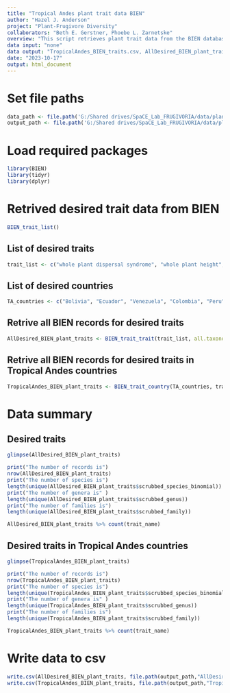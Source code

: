 ```yaml
---
title: "Tropical Andes plant trait data BIEN"
author: "Hazel J. Anderson"
project: "Plant-Frugivore Diversity"
collaborators: "Beth E. Gerstner, Phoebe L. Zarnetske"
overview: "This script retrieves plant trait data from the BIEN database for Tropical Andean countries."
data input: "none"
data output: "TropicalAndes_BIEN_traits.csv, AllDesired_BIEN_plant_traits.csv"
date: "2023-10-17"
output: html_document
---
```


# Set file paths
```r
data_path <- file.path('G:/Shared drives/SpaCE_Lab_FRUGIVORIA/data/plants/L0')
output_path <- file.path('G:/Shared drives/SpaCE_Lab_FRUGIVORIA/data/plants/L0')
```

# Load required packages
```r
library(BIEN)
library(tidyr)
library(dplyr)
```

# Retrived desired trait data from BIEN

```r
BIEN_trait_list()
```


## List of desired traits
```r
trait_list <- c("whole plant dispersal syndrome", "whole plant height", "maximum whole plant longevity", "maximum whole plant height", "minimum whole plant height", "longest whole plant longevity", "fruit type", "maximum fruit length", "minimum fruit length", "seed mass", "whole plant growth form", "whole plant growth form diversity")
```

## List of desired countries
```r
TA_countries <- c("Bolivia", "Ecuador", "Venezuela", "Colombia", "Peru")
```

## Retrive all BIEN records for desired traits
```r
AllDesired_BIEN_plant_traits <- BIEN_trait_trait(trait_list, all.taxonomy = TRUE, political.boundaries = TRUE, source.citation = TRUE)
```

## Retrive all BIEN records for desired traits in Tropical Andes countries
```r
TropicalAndes_BIEN_plant_traits <- BIEN_trait_country(TA_countries, trait_list, all.taxonomy = TRUE, political.boundaries = TRUE, source.citation = TRUE)
```

# Data summary

## Desired traits
```r
glimpse(AllDesired_BIEN_plant_traits)
```

```r
print("The number of records is")
nrow(AllDesired_BIEN_plant_traits)
print("The number of species is")
length(unique(AllDesired_BIEN_plant_traits$scrubbed_species_binomial))
print("The number of genera is" )
length(unique(AllDesired_BIEN_plant_traits$scrubbed_genus))
print("The number of families is")
length(unique(AllDesired_BIEN_plant_traits$scrubbed_family))
```

```r
AllDesired_BIEN_plant_traits %>% count(trait_name)
```

## Desired traits in Tropical Andes countries
```r
glimpse(TropicalAndes_BIEN_plant_traits)
```

```r
print("The number of records is")
nrow(TropicalAndes_BIEN_plant_traits)
print("The number of species is")
length(unique(TropicalAndes_BIEN_plant_traits$scrubbed_species_binomial))
print("The number of genera is" )
length(unique(TropicalAndes_BIEN_plant_traits$scrubbed_genus))
print("The number of families is")
length(unique(TropicalAndes_BIEN_plant_traits$scrubbed_family))
```

```r
TropicalAndes_BIEN_plant_traits %>% count(trait_name)
```

# Write data to csv
```r
write.csv(AllDesired_BIEN_plant_traits, file.path(output_path,"AllDesired_BIEN_plant_traits.csv"))
write.csv(TropicalAndes_BIEN_plant_traits, file.path(output_path,"TropicalAndes_BIEN_plant_traits.csv"))
```